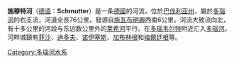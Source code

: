 {{Infobox river
  | name              = 施穆特河
  | image             = Biodiversitätsprojekt Schmuttertal, Natura2000, Naturpark Augsburg - Westl. Wälder.jpg
  | location          = [[巴伐利亚州|巴伐利亚州]][[施瓦本行政区|施瓦本行政区]]
  | image_caption     = 施穆特河流经[[诺伊塞斯|诺伊塞斯]]附近
  | source1_location  = {{link-de|Siebnach|Siebnach}} 
  | source1_lat_d       = 48
  | source1_lat_m       = 8
  | source1_lat_s       = 7
  | source1_lat_NS      = N
  | source1_long_d      = 10
  | source1_long_m      = 37
  | source1_long_s      = 34
  | source1_long_EW     = E
  | mouth_location    = [[多瑙韦尔特|多瑙韦尔特]]处汇入[[多瑙河|多瑙河]]
  | mouth_lat_d       = 48
  | mouth_lat_m       = 42
  | mouth_lat_s       = 35
  | mouth_lat_NS      = N
  | mouth_long_d      = 10
  | mouth_long_m      = 48
  | mouth_long_s      = 1
  | mouth_long_EW     = E
  | basin_countries   = {{flagicon|Germany }}[[德国|德国]]
  | length            = {{convert|76|km|abbr=on}}
  | source1_elevation = 
  | discharge1_avg    = 
  | basin_size        = 


}}

'''施穆特河'''（[[德语|德语]]：'''Schmutter'''）是一条[[德國|德國]]的河流，位於[[巴伐利亚州|巴伐利亚州]]，屬於[[多瑙河|多瑙河]]的右支流，河道全長76公里，發源自[[施瓦布明興|施瓦布明興]]西南6公里。河流大致流向北，有十多公里的河段与东边数公里外的[[莱希河|莱希河]]平行。在[[多瑙韦尔特|多瑙韦尔特]]附近汇入[[多瑙河|多瑙河]]。河畔城鎮有[[菲沙|菲沙]]、[[迪多夫|迪多夫]]、[[诺伊塞斯|诺伊塞斯]]、[[加布林根|加布林根]]和[[梅爾廷根|梅爾廷根]]等。

{{Germany-geo-stub}}
[[Category:多瑙河水系|Category:多瑙河水系]]
